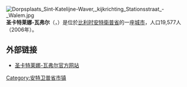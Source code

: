 {{Unreferenced|time=2018-08-13T06:47:17+00:00}}
[[File:Dorpsplaats_Sint-Katelijne-Waver,_kijkrichting_Stationsstraat_-_Walem.jpg|thumb]]
'''圣卡特莱娜-瓦弗尔'''（{{lang-nl|Sint-Katelijne-Waver}}，{{lang-fr|Wavre-Sainte-Catherine}}）是位於[[比利时|比利时]][[安特衛普省|安特衛普省]]的一座[[城市|城市]]，人口19,577人（2006年）。

== 外部链接 ==
*[http://www.sint-katelijne-waver.be/ 圣卡特莱娜-瓦弗尔官方网站] {{Wayback|url=http://www.sint-katelijne-waver.be/ |date=20160316165108 }}

{{安特卫普省市区}}
{{Authority control}}
{{Belgium-geo-stub}}
{{DEFAULTSORT:Sint-Katelijne-Waver}}

[[Category:安特卫普省市镇|Category:安特卫普省市镇]]